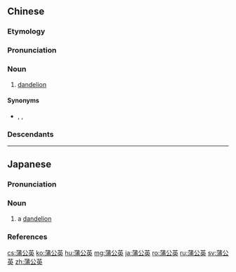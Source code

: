 ==Chinese==
{{zh-forms}}
{{wikipedia|lang=zh}}

===Etymology===
{{rfe|lang=zh}}

===Pronunciation===
{{zh-pron
|m=púgōngyīng
|c=pou4 gung1 jing1
|mn=phô͘-kong-eng/pô͘-kong-eng
|cat=n
}}

===Noun===
{{zh-noun}}

# [[dandelion]] {{gloss|plant, wild flower of the genus ''Taraxacum''}}

====Synonyms====
* {{qualifier|Hakka}} {{zh-l|鵝仔菜|ngò-é-chhoi}}, {{zh-l|兔仔菜|thu-é-chhoi}}, {{zh-l|茅麥仔|màu-mak-é}}

===Descendants===
{{CJKV||ほこうえい|포공영|bồ công anh}}

{{zh-cat|Composites|Flowers}}

----

==Japanese==
{{wikipedia|lang=ja|タンポポ}}
{{ja-kanjitab|yomi=irr|sort=たんぽぽ}}

===Pronunciation===
{{ja-pron|たんぽぽ|y=i|acc=a|acc_ref=NHK,DJR}}

===Noun===
{{ja-noun|たんぽぽ|タンポポ}}

# a [[dandelion]] {{gloss|plant, wild flower of the genus ''Taraxacum''}}

===References===
<references/>

{{topics|ja|Composites|Flowers|sort=たんぽぽ}}

[[cs:蒲公英]]
[[ko:蒲公英]]
[[hu:蒲公英]]
[[mg:蒲公英]]
[[ja:蒲公英]]
[[ro:蒲公英]]
[[ru:蒲公英]]
[[sv:蒲公英]]
[[zh:蒲公英]]